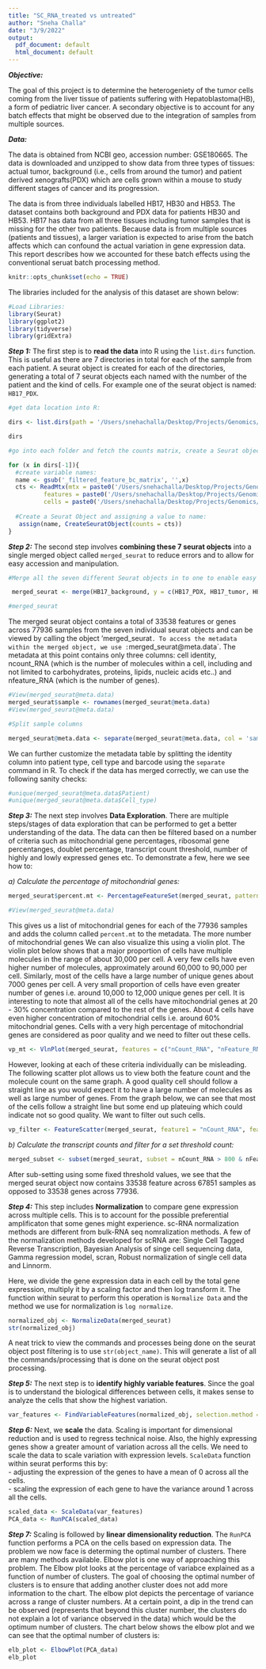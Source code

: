 ```yaml
---
title: "SC_RNA_treated vs untreated"
author: "Sneha Challa"
date: "3/9/2022"
output:
  pdf_document: default
  html_document: default
---
```


__*Objective:*__  

The goal of this project is to determine the heterogeniety of the tumor cells coming from the liver tissue of patients suffering with Hepatoblastoma(HB), a form of pediatric liver cancer. A secondary objective is to account for any batch effects that might be observed due to the integration of samples from multiple sources. 

__*Data:*__  

The data is obtained from NCBI geo, accession number: GSE180665. The data is downloaded and unzipped to show data from three types of tissues: actual tumor, background (i.e., cells from around the tumor) and patient derived xenografts(PDX) which are cells grown within a mouse to study different stages of cancer and its progression. 

The data is from three individuals labelled HB17, HB30 and HB53. The dataset contains both background and PDX data for patients HB30 and HB53. HB17 has data from all three tissues including tumor samples that is missing for the other two patients. Because data is from multiple sources (patients and tissues), a larger variation is expected to arise from the batch affects which can confound the actual variation in gene expression data. This report describes how we accounted for these batch effects using the conventional seruat batch processing method. 

```r
knitr::opts_chunk$set(echo = TRUE)
```

The libraries included for the analysis of this dataset are shown below: 
```r
#Load Libraries:
library(Seurat)
library(ggplot2)
library(tidyverse)
library(gridExtra)
```

*__Step 1:__*  The first step is to __read the data__ into R using the `list.dirs` function. This is useful as there are 7 directories in total for each of the sample from each patient. A seurat object is created for each of the directories, generating a total of 7 seurat objects each named with the number of the patient and the kind of cells. For example one of the seurat object is named: `HB17_PDX`.
```r
#get data location into R: 

dirs <- list.dirs(path = '/Users/snehachalla/Desktop/Projects/Genomics/SCRNA', recursive = F, full.names = F)

dirs

#go into each folder and fetch the counts matrix, create a Seurat object and assign to a variable

for (x in dirs[-1]){
  #create variable names:
  name <- gsub('_filtered_feature_bc_matrix', '',x)
  cts <- ReadMtx(mtx = paste0('/Users/snehachalla/Desktop/Projects/Genomics/SCRNA/',x,'/matrix.mtx.gz'),
          features = paste0('/Users/snehachalla/Desktop/Projects/Genomics/SCRNA/',x,'/features.tsv.gz'),
          cells = paste0('/Users/snehachalla/Desktop/Projects/Genomics/SCRNA/',x, '/barcodes.tsv.gz'))
          
  #Create a Seurat Object and assigning a value to name:
   assign(name, CreateSeuratObject(counts = cts))
}
```

*__Step 2:__* The second step involves __combining these 7 seurat objects__ into a single merged object called `merged_seurat` to reduce errors and to allow for easy accession and manipulation. 
```r
#Merge all the seven different Seurat objects in to one to enable easy QC: 

 merged_seurat <- merge(HB17_background, y = c(HB17_PDX, HB17_tumor, HB30_PDX, HB30_tumor,HB53_background, HB53_tumor), add.cell.ids = ls()[3:9], project = "HB")

#merged_seurat
```

The merged seurat object contains a total of 33538 features or genes across 77936 samples from the seven individual seurat objects and can be viewed by calling the object 'merged_seurat`. To access the metadata within the merged object, we use : `merged_seurat@meta.data`. The metadata at this point contains only three columns: cell identity, ncount_RNA (which is the number of molecules within a cell, including and not limited to carbohydrates, proteins, lipids, nucleic acids etc..) and nfeature_RNA (which is the number of genes). 

```r

#View(merged_seurat@meta.data)
merged_seurat$sample <- rownames(merged_seurat@meta.data)
#View(merged_seurat@meta.data)

#Split sample columns

merged_seurat@meta.data <- separate(merged_seurat@meta.data, col = 'sample', into = c('Patient', "Cell_type", "Barcode"), sep = "_")

```

We can further customize the metadata table by splitting the identity column into patient type, cell type and barcode using the `separate` command in R. To check if the data has merged correctly, we can use the following sanity checks: 
```r
#unique(merged_seurat@meta.data$Patient)
#unique(merged_seurat@meta.data$Cell_type)
```
 
*__Step 3:__* The next step involves __Data Exploration__. There are multiple steps/stages of data exploration that can be performed to get a better understanding of the data. The data can then be filtered based on a number of criteria such as mitochondrial gene percentages, ribosomal gene percentanges, doublet percentage, transcript count threshold, number of highly and lowly expressed genes etc. To demonstrate a few, here we see how to:

*a) Calculate the percentage of mitochondrial genes:*
```r
merged_seurat$percent.mt <- PercentageFeatureSet(merged_seurat, pattern = '^MT-')

#View(merged_seurat@meta.data)
```
This gives us a list of mitochondrial genes for each of the 77936 samples and adds the column called `percent.mt` to the metadata. The more number of mitochondrial genes  We can also visualize this using a violin plot. The violin plot below shows that a major proportion of cells have multiple molecules in the range of about 30,000 per cell. A very few cells have even higher number of molecules, approximately around 60,000 to 90,000 per cell. Similarly, most of the cells have a large number of unique genes about 7000 genes per cell. A very small proportion of cells have even greater number of genes i.e. around 10,000 to 12,000 unique genes per cell. It is interesting to note that almost all of the cells have mitochondrial genes at 20 - 30% concentration compared to the rest of the genes. About 4 cells have even higher concentration of mitochondrial cells i.e. around 60% mitochondrial genes. Cells with a very high percentage of mitochondrial genes are considered as poor quality and we need to filter out these cells. 

```r
vp_mt <- VlnPlot(merged_seurat, features = c("nCount_RNA", "nFeature_RNA",          "percent.mt", ncol=3))
```

However, looking at each of these criteria individually can be misleading. The following scatter plot allows us to view both the feature count and the molecule count on the same graph. A good quality cell should follow a straight line as you would expect it to have a large number of molecules as well as large number of genes. From the graph below, we can see that most of the cells follow a straight line but some end up plateuing which could indicate not so good quality. We want to filter out such cells. 

```r

vp_filter <- FeatureScatter(merged_seurat, feature1 = "nCount_RNA", feature2 = "nFeature_RNA") + geom_smooth(method = lm)
```

*b) Calculate the transcript counts and filter for a set threshold count:*
```r
merged_subset <- subset(merged_seurat, subset = nCount_RNA > 800 & nFeature_RNA > 500 & percent.mt < 10)
```
After sub-setting using some fixed threshold values, we see that the merged seurat object now contains 33538 feature across 67851 samples as opposed to 33538 genes across 77936. 

*__Step 4:__* This step includes __Normalization__ to compare gene expression across multiple cells. This is to account for the possible preferential amplificaton that some genes might experience. sc-RNA normalization methods are different from bulk-RNA seq nomralization methods. A few of the normalization methods developed for scRNA are: Single Cell Tagged Reverse Transcription, Bayesian Analysis of singe cell sequencing data, Gamma regression model, scran, Robust normalization of single cell data and Linnorm. 

Here, we divide the gene expression data in each cell by the total gene expression, multiply it by a scaling factor and then log transform it. The function within seurat to perform this operation is `Normalize Data` and the method we use for normalization is  `log normalize`. 

```r
normalized_obj <- NormalizeData(merged_seurat)
str(normalized_obj)
```
A neat trick to view the commands and processes being done on the seurat object post filtering is to use `str(object_name)`. This will generate a list of all the commands/processing that is done on the seurat object post processing. 

*__Step 5:__* The next step is to __identify highly variable features__. Since the goal is to understand the biological differences between cells, it makes sense to analyze the cells that show the highest variation. 
```r
var_features <- FindVariableFeatures(normalized_obj, selection.method = "vst", nfeatures = 2000)
```
*__Step 6:__* Next, we __scale__ the data. Scaling is important for dimensional reduction and is used to regress technical noise. Also, the highly expressing genes show a greater amount of variation across all the cells. We need to scale the data to scale variation with expression levels. `ScaleData` function within seurat performs this by:   
- adjusting the expression of the genes to have a mean of 0 across all the cells.  
- scaling the expression of each gene to have the variance around 1 across all the cells. 

```r
scaled_data <- ScaleData(var_features)
PCA_data <- RunPCA(scaled_data)

```

*__Step 7:__* Scaling is followed by __linear dimensionality reduction__. The `RunPCA` function performs a PCA on the cells based on expression data. The problem we now face is determing the optimal number of clusters. There are many methods available. Elbow plot is one way of approaching this problem. The Elbow plot looks at the percentage of variabce explained as a function of number of clusters. The goal of choosing the optimal number of clusters is to ensure that adding another cluster does not add more information to the chart. The elbow plot depicts the percentage of variance across a range of cluster numbers. At a certain point, a dip in the trend can be observed (represents that beyond this cluster number, the clusters do not explain a lot of variance observed in the data) which would be the optimum number of clusters. The chart below shows the elbow plot and we can see that the optimal number of clusters is: 

```r
elb_plot <- ElbowPlot(PCA_data)
elb_plot
```

